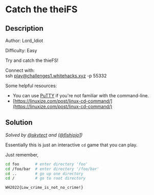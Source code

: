 # Catch the theiFS

## Description

Author: Lord_Idiot

Difficulty: Easy

Try and catch the thieFS!

Connect with: \
ssh play@challenges1.whitehacks.xyz -p 55332

Some helpful resources:

- You can use [PuTTY](https://www.chiark.greenend.org.uk/~sgtatham/putty/) if
  you're not familiar with the command-line.
- [https://linuxize.com/post/linux-cd-command/](https://linuxize.com/post/linux-cd-command/)

## Solution

_Solved by [@skytect](https://github.com/skytect) and
([@fishjojo1](https://github.com/fishjojo1))_

Essentially this is just an interactive `cd` game that you can play.

Just remember,

```bash
cd foo       # enter directory 'foo'
cd /foo/bar  # enter directory '/foo/bar'
cd ..        # go up one directory
cd /         # go to root directory
```

`WH2022{Low_crime_is_not_no_crime!}`
